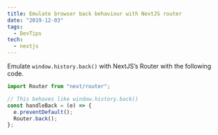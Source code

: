 ```yaml
---
title: Emulate browser back behaviour with NextJS router
date: "2019-12-03"
tags:
  - DevTips
tech:
  - nextjs
---
```


Emulate `window.history.back()` with NextJS’s Router with the following code.

```js
import Router from "next/router";

// This behaves like window.history.back()
const handleBack = (e) => {
  e.preventDefault();
  Router.back();
};
```
